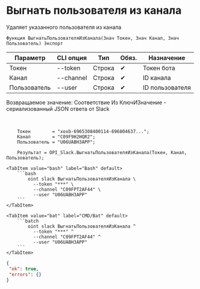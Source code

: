 ﻿---
sidebar_position: 8
description: Выгнать пользователя из канала и другие функции для работы с Slack в Открытом пакете интеграций - бесплатной open-source библиотеке интеграций для 1С:Предприятие 8, OneScript и CLI
keywords: [1C, 1С, 1С:Предприятие, 1С:Предприятие 8.3, API, Интеграция, Сервисы, Обмен, OneScript, CLI, Slack]
---


# Выгнать пользователя из канала
 Удаляет указанного пользователя из канала



`Функция ВыгнатьПользователяИзКанала(Знач Токен, Знач Канал, Знач Пользователь) Экспорт`

  | Параметр | CLI опция | Тип | Обяз. | Назначение |
  |-|-|-|-|-|
  | Токен | --token | Строка | &#x2714; | Токен бота |
  | Канал | --channel | Строка | &#x2714; | ID канала |
  | Пользователь | --user | Строка | &#x2714; | ID пользователя |

  
  Возвращаемое значение:   Соответствие Из КлючИЗначение - сериализованный JSON ответа от Slack

<br/>




```bsl title="Пример использования для 1С:Предприятие/OneScript"
    Токен        = "xoxb-6965308400114-696804637...";
    Канал        = "C09F9H2HQR2";
    Пользователь = "U06UABH3APP";

    Результат = OPI_Slack.ВыгнатьПользователяИзКанала(Токен, Канал, Пользователь);
```
    

 <Tabs>
  
    <TabItem value="bash" label="Bash" default>
        ```bash
            oint slack ВыгнатьПользователяИзКанала \
              --token "***" \
              --channel "C09FPT2AF44" \
              --user "U06UABH3APP"
        ```
    </TabItem>
  
    <TabItem value="bat" label="CMD/Bat" default>
        ```batch
            oint slack ВыгнатьПользователяИзКанала ^
              --token "***" ^
              --channel "C09FPT2AF44" ^
              --user "U06UABH3APP"
        ```
    </TabItem>
</Tabs>


```json title="Результат"
{
 "ok": true,
 "errors": {}
}
```
